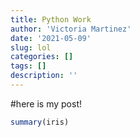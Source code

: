 ```yaml
---
title: Python Work 
author: 'Victoria Martinez'
date: '2021-05-09'
slug: lol
categories: []
tags: []
description: ''
---
```


#here is my post!
```R
summary(iris)

```